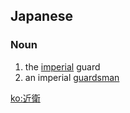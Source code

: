 ==Japanese==
{{ja-kanjitab|近|衛}}

===Noun===
{{ja-noun|このえ}}

# the [[imperial]] guard
# an imperial [[guardsman]]

[[ko:近衛]]